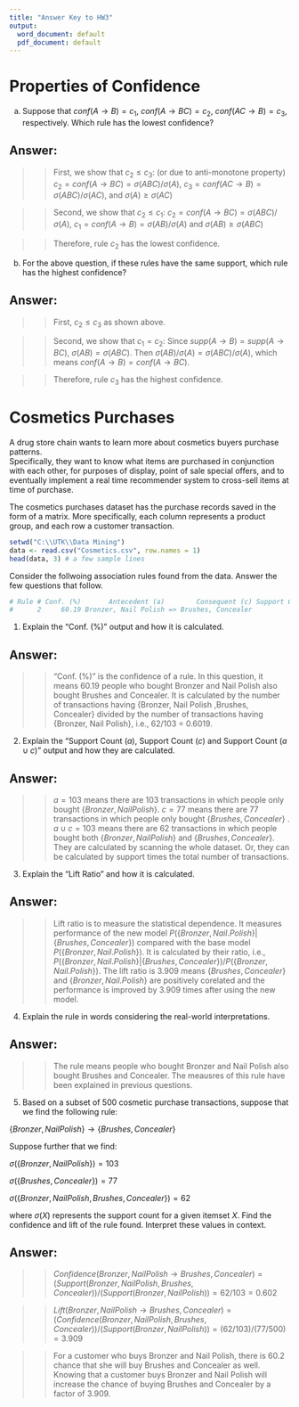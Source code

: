 ---
title: "Answer Key to HW3"
output:
  word_document: default
  pdf_document: default
---

# Properties of Confidence

(a) Suppose that $conf(A \rightarrow B) = c_1$, $conf(A \rightarrow BC) = c_2$, $conf(AC \rightarrow B) = c_3$, respectively. 
Which rule has the lowest confidence?

## Answer:

>>First, we show that $c_2 \leq c_3$: (or due to anti-monotone property)
>>$c_2=conf(A \rightarrow BC) =\sigma(ABC)/\sigma(A)$,
$c_3=conf(AC \rightarrow B) =\sigma(ABC)/\sigma(AC)$,
and $\sigma(A) \ge \sigma(AC)$

>>Second, we show that $c_2 \leq c_1$: 
>>$c_2=conf(A \rightarrow BC) =\sigma(ABC)/\sigma(A)$,
$c_1=conf(A \rightarrow B) =\sigma(AB)/\sigma(A)$
and $\sigma(AB) \ge \sigma(ABC)$

>>Therefore, rule $c_2$ has the lowest confidence. 

(b) For the above question, if these rules have the same support, which rule has the highest confidence?

## Answer:

>>First, $c_2 \leq c_3$ as shown above. 

>>Second, we show that $c_1=c_2$: Since $supp(A \rightarrow B) = supp(A \rightarrow BC)$, 
$\sigma(AB) = \sigma(ABC)$.
Then $\sigma(AB)/\sigma(A) = \sigma(ABC)/\sigma(A)$,
which means $conf(A \rightarrow B) = conf(A \rightarrow BC)$.  

>>Therefore, rule $c_3$ has the highest confidence. 

# Cosmetics Purchases

A drug store chain wants to learn more about cosmetics buyers purchase patterns.  
Specifically, they want to know what items are purchased in conjunction with each other, 
for purposes of display, point of sale special offers, and to 
eventually implement a real time recommender system to cross-sell items at time of purchase.

The cosmetics purchases dataset has the purchase records saved in the form of a matrix.
More specifically, each column represents a product group, and each row a customer transaction.

```{r}
setwd("C:\\UTK\\Data Mining")
data <- read.csv("Cosmetics.csv", row.names = 1)
head(data, 3) # a few sample lines
```

Consider the follwoing association rules found from the data. Answer the few questions that follow.
```{r}
# Rule # Conf. (%)       Antecedent (a)        Consequent (c) Support Count (a) Support Count (c) Support Count (a U c) Lift Ratio 
#      2     60.19 Bronzer, Nail Polish => Brushes, Concealer               103                77                  62     3.908713
```

(1) Explain the "Conf. (%)" output and how it is calculated.

## Answer:

>> "Conf. (%)" is the confidence of a rule. 
In this question, it means $60.19%$ people who bought Bronzer and Nail Polish also bought Brushes and Concealer. It is calculated by the number of transactions having {Bronzer, Nail Polish ,Brushes, Concealer} divided by the number of transactions having {Bronzer, Nail Polish}, i.e., $62 / 103$ = $0.6019$.


(2) Explain the "Support Count ($a$), Support Count ($c$) and Support Count ($a \cup c$)" output and how they are calculated.

## Answer:
>> $a  =103$ means there are $103$ transactions in which people only bought $\{Bronzer, Nail Polish\}$.
>> $c = 77$ means there are $77$ transactions in which people only bought $\{Brushes, Concealer\}$ .
>> $a \cup c = 103$ means there are $62$ transactions in which people bought both $\{Bronzer, Nail Polish\}$ and $\{Brushes, Concealer\}$.
>> They are calculated by scanning the whole dataset. Or, they can be calculated by support times the total number of transactions. 



(3) Explain the "Lift Ratio" and how it is calculated.

## Answer:
>> Lift ratio is to measure the statistical dependence. It measures performance of the new model $P(\{Bronzer, Nail.Polish\} | \{Brushes, Concealer\})$ compared with the base model $P(\{Bronzer, Nail.Polish\})$. It is calculated by their ratio, i.e., $P(\{Bronzer, Nail.Polish\} | \{Brushes, Concealer\}) / P(\{Bronzer, Nail.Polish\})$. The lift ratio is $3.909$ means $\{Brushes, Concealer\}$ and $\{Bronzer, Nail.Polish\}$ are positively corelated and the performance is improved by $3.909$ times after using the new model. 


(4) Explain the rule in words considering the real-world interpretations. 

## Answer:
>>The rule means people who bought Bronzer and Nail Polish also bought Brushes and Concealer. The meausres of this rule have been explained in previous questions.

(5) Based on a subset of 500 cosmetic purchase transactions, 
suppose that we find the following rule: 

$\{Bronzer, Nail Polish\} \rightarrow \{Brushes, Concealer\}$

Suppose further that we find: 

$\sigma(\{Bronzer, Nail Polish\}) = 103$

$\sigma(\{Brushes, Concealer\}) = 77$

$\sigma(\{Bronzer, Nail Polish, Brushes, Concealer\}) = 62$

where $\sigma(X)$ represents the support count for a given itemset $X$. 
Find the confidence and lift of the rule found. 
Interpret these values in context. 

## Answer:

>>$Confidence({Bronzer,NailPolish}\rightarrow{Brushes,Concealer})
=(Support({Bronzer,NailPolish,Brushes,Concealer}))/(Support({Bronzer,NailPolish}))
=62/103=0.602$

>>$Lift({Bronzer,NailPolish}\rightarrow{Brushes,Concealer})
=(Confidence(Bronzer,NailPolish,Brushes,Concealer))/(Support(Bronzer,NailPolish))
=(62/103)/(77/500)=3.909$

>>For a customer who buys Bronzer and Nail Polish, there is $60.2%$ chance that she will buy Brushes and Concealer as well. Knowing that a customer buys Bronzer and Nail Polish will increase the chance of buying Brushes and Concealer by a factor of $3.909$.

